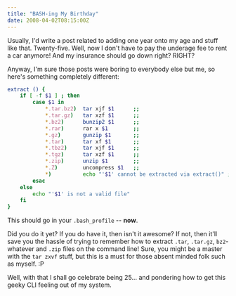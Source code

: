 ```yaml
---
title: "BASH-ing My Birthday"
date: 2008-04-02T08:15:00Z
---
```


Usually, I'd write a post related to adding one year onto my age and stuff like that. Twenty-five. Well, now I don't have to pay the underage fee to rent a car anymore! And my insurance should go down right? RIGHT?

Anyway, I'm sure those posts were boring to everybody else but me, so here's something completely different:

```bash
extract () {
    if [ -f $1 ] ; then
        case $1 in
            *.tar.bz2)  tar xjf $1      ;;
            *.tar.gz)   tar xzf $1      ;;
            *.bz2)      bunzip2 $1      ;;
            *.rar)      rar x $1        ;;
            *.gz)       gunzip $1       ;;
            *.tar)      tar xf $1       ;;
            *.tbz2)     tar xjf $1      ;;
            *.tgz)      tar xzf $1      ;;
            *.zip)      unzip $1        ;;
            *.Z)        uncompress $1   ;;
            *)          echo "'$1' cannot be extracted via extract()" ;;
        esac
    else
        echo "'$1' is not a valid file"
    fi
}
```

This should go in your `.bash_profile` -- **now**.

Did you do it yet? If you do have it, then isn't it awesome? If not, then it'll save you the hassle of trying to remember how to extract `.tar`, `.tar.gz`, `bz2`-whatever and `.zip` files on the command line! Sure, you might be a master with the `tar zxvf` stuff, but this is a must for those absent minded folk such as myself. :P

Well, with that I shall go celebrate being 25... and pondering how to get this geeky CLI feeling out of my system.
